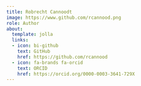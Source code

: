 ```yaml
---
title: Robrecht Cannoodt
image: https://www.github.com/rcannood.png
role: Author
about:
  template: jolla
  links:
  - icon: bi-github
    text: GitHub
    href: https://github.com/rcannood
  - icon: fa-brands fa-orcid
    text: ORCID
    href: https://orcid.org/0000-0003-3641-729X
---
```


